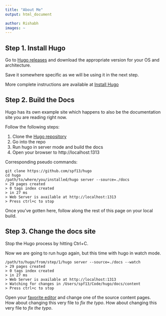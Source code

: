 ```yaml
---
title: "About Me"
output: html_document

author: Rishabh
images: ~
---
```


## Step 1. Install Hugo

Go to [Hugo releases](https://github.com/spf13/hugo/releases) and download the
appropriate version for your OS and architecture.

Save it somewhere specific as we will be using it in the next step.

More complete instructions are available at [Install Hugo](https://gohugo.io/getting-started/installing/)

## Step 2. Build the Docs

Hugo has its own example site which happens to also be the documentation site
you are reading right now.

Follow the following steps:

 1. Clone the [Hugo repository](http://github.com/spf13/hugo)
 2. Go into the repo
 3. Run hugo in server mode and build the docs
 4. Open your browser to http://localhost:1313

Corresponding pseudo commands:

    git clone https://github.com/spf13/hugo
    cd hugo
    /path/to/where/you/installed/hugo server --source=./docs
    > 29 pages created
    > 0 tags index created
    > in 27 ms
    > Web Server is available at http://localhost:1313
    > Press ctrl+c to stop

Once you've gotten here, follow along the rest of this page on your local build.

## Step 3. Change the docs site

Stop the Hugo process by hitting Ctrl+C.

Now we are going to run hugo again, but this time with hugo in watch mode.

    /path/to/hugo/from/step/1/hugo server --source=./docs --watch
    > 29 pages created
    > 0 tags index created
    > in 27 ms
    > Web Server is available at http://localhost:1313
    > Watching for changes in /Users/spf13/Code/hugo/docs/content
    > Press ctrl+c to stop


Open your [favorite editor](http://vim.spf13.com) and change one of the source
content pages. How about changing this very file to *fix the typo*. How about changing this very file to *fix the typo*.
